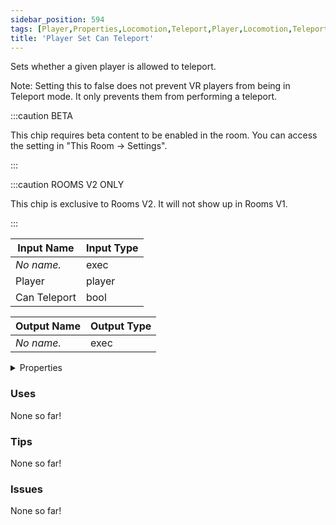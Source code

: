 ```yaml
---
sidebar_position: 594
tags: [Player,Properties,Locomotion,Teleport,Player,Locomotion,Teleport]
title: 'Player Set Can Teleport'
---
```


Sets whether a given player is allowed to teleport.

Note: Setting this to false does not prevent VR players from being in Teleport mode. It only prevents them from performing a teleport.

:::caution BETA

This chip requires beta content to be enabled in the room. You can access the setting in "This Room -> Settings".

:::

:::caution ROOMS V2 ONLY

This chip is exclusive to Rooms V2. It will not show up in Rooms V1.

:::


<EsbSvg />

| Input Name | Input Type |
|-----------|-----------|
| *No name.* | exec |
| Player | player |
| Can Teleport | bool |

| Output Name | Output Type |
|-----------|-----------|
| *No name.* | exec |


<details>
  <summary>Properties</summary>
  <div>
    <div>
    <table>
      <thead>
        <tr>
          <th>Is beta required?</th>
          <th>✅</th>
        </tr>
        <tr>
          <th>Is this chip a trolling risk?</th>
          <th>❌</th>
        </tr>
        <tr>
          <th>Is this chip a role assignment risk?</th>
          <th>❌</th>
        </tr>
        <tr>
          <th>Chip UUID</th>
          <th>de2df219-9d85-4778-a9a3-255d912596a2</th>
        </tr>
      </thead>
    </table>
    </div>
  </div>
</details>

### Uses

None so far!

### Tips

None so far!

### Issues

None so far!